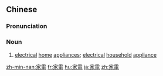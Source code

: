 {{also|家电}}
==Chinese==
{{zh-forms|s=家电}}

===Pronunciation===
{{zh-pron
|m=jiādiàn
|c=gaa1 din6
|cat=n
}}

===Noun===
{{zh-noun}}

# [[electrical]] [[home]] [[appliance]]s; [[electrical]] [[household]] [[appliance]]

[[zh-min-nan:家電]]
[[fr:家電]]
[[hu:家電]]
[[ja:家電]]
[[zh:家電]]